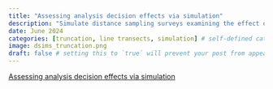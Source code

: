 ```yaml
---
title: "Assessing analysis decision effects via simulation"
description: "Simulate distance sampling surveys examining the effect of truncation distance and pooling robustness upon estimates of animal density (when true density is known)."
date: June 2024
categories: [truncation, line transects, simulation] # self-defined categories
image: dsims_truncation.png
draft: false # setting this to `true` will prevent your post from appearing on your listing page until you're ready!
---
```


[Assessing analysis decision effects via simulation](https://distancedevelopment.github.io/dsims/articles/dsims-examples.html)